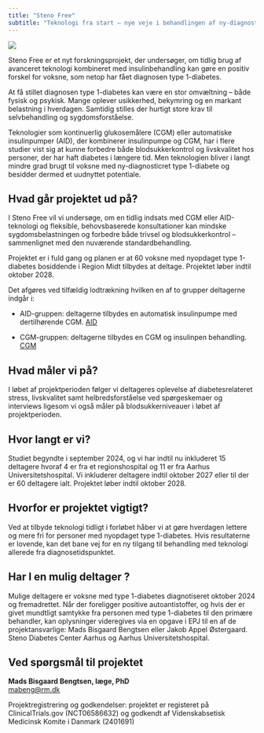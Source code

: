 ```yaml
---
title: "Steno Free"
subtitle: "Teknologi fra start – nye veje i behandlingen af ny-diagnosticeret type 1-diabetes"
---
```


![](/images/AID.png)

Steno Free er et nyt forskningsprojekt, der undersøger, om tidlig brug af avanceret teknologi kombineret med insulinbehandling kan gøre en positiv forskel for voksne, som netop har fået diagnosen type 1-diabetes.

At få stillet diagnosen type 1-diabetes kan være en stor omvæltning – både fysisk og psykisk. Mange oplever usikkerhed, bekymring og en markant belastning i hverdagen. Samtidig stilles der hurtigt store krav til selvbehandling og sygdomsforståelse.

Teknologier som kontinuerlig glukosemålere (CGM) eller automatiske insulinpumper (AID), der kombinerer insulinpumpe og CGM, har i flere studier vist sig at kunne forbedre både blodsukkerkontrol og livskvalitet hos personer, der har haft diabetes i længere tid. Men teknologien bliver i langt mindre grad brugt til voksne med ny-diagnosticret type 1-diabete og besidder dermed et uudnyttet potentiale.

## Hvad går projektet ud på?

I Steno Free vil vi undersøge, om en tidlig indsats med CGM eller AID-teknologi og fleksible, behovsbaserede konsultationer kan mindske sygdomsbelastningen og forbedre både trivsel og blodsukkerkontrol – sammenlignet med den nuværende standardbehandling.

Projektet er i fuld gang og planen er at 60 voksne med nyopdaget type 1-diabetes bosiddende i Region Midt tilbydes at deltage. Projektet løber indtil oktober 2028. 

Det afgøres ved tilfældig lodtrækning hvilken en af to grupper deltagerne indgår i:

* AID-gruppen: deltagerne tilbydes en automatisk insulinpumpe med dertilhørende CGM. 
[AID](https://www.medtronic-diabetes.com/da-DK/insulinpumpe/minimed-780g-systemet){.btn
.btn-primary role="button"}

* CGM-gruppen: deltagerne tilbydes en CGM og insulinpen behandling.
[CGM](https://www.freestyle.abbott/da-dk/home.html?gad_source=1&gad_campaignid=21406895265&gclid=EAIaIQobChMI7eSuxMiyjQMVL2RBAh2K7RsiEAAYASAAEgJFZPD_BwE){.btn
.btn-primary role="button"}

## Hvad måler vi på?

I løbet af projektperioden følger vi deltageres oplevelse af diabetesrelateret stress, livskvalitet samt helbredsforståelse ved spørgeskemaer og interviews ligesom vi også måler på blodsukkerniveauer i løbet af projektperioden.

## Hvor langt er vi?

Studiet begyndte i september 2024, og vi har indtil nu inkluderet 15 deltagere hvoraf 4 er fra et regionshospital og 11 er fra Aarhus Universitetshospital. Vi inkluderer deltagere indtil oktober 2027 eller til der er 60 deltagere ialt. Projektet løber indtil oktober 2028. 

## Hvorfor er projektet vigtigt?
Ved at tilbyde teknologi tidligt i forløbet håber vi at gøre hverdagen lettere og mere fri for personer med nyopdaget type 1-diabetes. Hvis resultaterne er lovende, kan det bane vej for en ny tilgang til behandling med teknologi allerede fra diagnosetidspunktet.

## Har I en mulig deltager ? 
Mulige deltagere er voksne med type 1-diabetes diagnotiseret oktober 2024 og fremadrettet. Når der foreligger positive autoantistoffer, og hvis der er givet mundtligt samtykke fra personen med type 1-diabetes til den primære behandler, kan oplysninger videregives via en opgave i EPJ til en af de projektansvarlige:
Mads Bisgaard Bengtsen eller Jakob Appel Østergaard. 
Steno Diabetes Center Aarhus og Aarhus Universitetshospital.

## Ved spørgsmål til projektet

**Mads Bisgaard Bengtsen, læge, PhD**  
[mabeng@rm.dk](mailto:mabeng@rm.dk)

Projektregistrering og godkendelser: projektet er registeret på ClinicalTrials.gov (NCT06586632) og godkendt af Videnskabsetisk Medicinsk Komite i Danmark (2401691)

